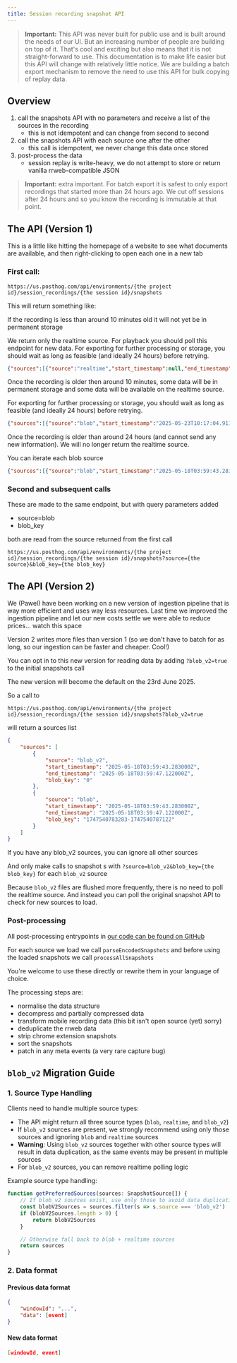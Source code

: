 ```yaml
---
title: Session recording snapshot API
---
```


> **Important:** This API was never built for public use and is built around the needs of our UI. But an increasing number of people are building on top of it. That's cool and exciting but also means that it is not straight-forward to use. This documentation is to make life easier but this API will change with relatively little notice. We are building a batch export mechanism to remove the need to use this API for bulk copying of replay data.

## Overview

1. call the snapshots API with no parameters and receive a list of the sources in the recording
    * this is not idempotent and can change from second to second
3. call the snapshots API with each source one after the other
    * this call is idempotent, we never change this data once stored
4. post-process the data
    * session replay is write-heavy, we do not attempt to store or return vanilla rrweb-compatible JSON


> **Important:** extra important. For batch export it is safest to only export recordings that started more than 24 hours ago. We cut off sessions after 24 hours and so you know the recording is immutable at that point.

## The API (Version 1)

This is a little like hitting the homepage of a website to see what documents are available, and then right-clicking to open each one in a new tab

### First call:

`https://us.posthog.com/api/environments/{the project id}/session_recordings/{the session id}/snapshots`

This will return something like:

If the recording is less than around 10 minutes old it will not yet be in permanent storage

We return only the realtime source. For playback you should poll this endpoint for new data. For exporting for further processing or storage, you should wait as long as feasible (and ideally 24 hours) before retrying.

```json
{"sources":[{"source":"realtime","start_timestamp":null,"end_timestamp":null,"blob_key":null}]}
```

Once the recording is older then around 10 minutes, some data will be in permanent storage and some data will be available on the realtime source.

For exporting for further processing or storage, you should wait as long as feasible (and ideally 24 hours) before retrying.

```json
{"sources":[{"source":"blob","start_timestamp":"2025-05-23T10:17:04.911000Z","end_timestamp":"2025-05-23T10:22:13.168000Z","blob_key":"1747995424911-1747995733168"},{"source":"realtime","start_timestamp":"2025-05-23T10:22:13.168000Z","end_timestamp":null,"blob_key":null}]}
```

Once the recording is older than around 24 hours (and cannot send any new information). We will no longer return the realtime source.

You can iterate each blob source

```json
{"sources":[{"source":"blob","start_timestamp":"2025-05-18T03:59:43.283000Z","end_timestamp":"2025-05-18T03:59:47.122000Z","blob_key":"1747540783283-1747540787122"}]}
```

### Second and subsequent calls

These are made to the same endpoint, but with query parameters added

* source=blob
* blob_key

both are read from the source returned from the first call

`https://us.posthog.com/api/environments/{the project id}/session_recordings/{the session id}/snapshots?source={the source}&blob_key={the blob_key}`

## The API (Version 2)

We (Pawel) have been working on a new version of ingestion pipeline that is way more efficient and uses way less resources. Last time we improved the ingestion pipeline and let our new costs settle we were able to reduce prices... watch this space

Version 2 writes more files than version 1 (so we don't have to batch for as long, so our ingestion can be faster and cheaper. Cool!)

You can opt in to this new version for reading data by adding `?blob_v2=true` to the initial snapshots call

The new version will become the default on the 23rd June 2025.

So a call to

`https://us.posthog.com/api/environments/{the project id}/session_recordings/{the session id}/snapshots?blob_v2=true`

will return a sources list

```json
{
    "sources": [
        {
            "source": "blob_v2",
            "start_timestamp": "2025-05-18T03:59:43.283000Z",
            "end_timestamp": "2025-05-18T03:59:47.122000Z",
            "blob_key": "0"
        },
        {
            "source": "blob",
            "start_timestamp": "2025-05-18T03:59:43.283000Z",
            "end_timestamp": "2025-05-18T03:59:47.122000Z",
            "blob_key": "1747540783283-1747540787122"
        }
    ]
}
```

If you have any blob_v2 sources, you can ignore all other sources

And only make calls to snapshot s with `?source=blob_v2&blob_key={the blob_key}` for each `blob_v2` source

Because `blob_v2` files are flushed more frequently, there is no need to poll the realtime source. And instead you can poll the original snapshot API to check for new sources to load.

### Post-processing

All post-processing entrypoints in [our code can be found on GitHub](https://github.com/PostHog/posthog/blob/37babfa29f05f2d4e169e2f33f1643fffe540e95/frontend/src/scenes/session-recordings/player/snapshot-processing/process-all-snapshots.ts)

For each source we load we call `parseEncodedSnapshots` and before using the loaded snapshots we call `processAllSnapshots`

You're welcome to use these directly or rewrite them in your language of choice.

The processing steps are:

 * normalise the data structure
 * decompress and partially compressed data
 * transform mobile recording data (this bit isn't open source (yet) sorry)
 * deduplicate the rrweb data
 * strip chrome extension snapshots
 * sort the snapshots
 * patch in any meta events (a very rare capture bug)


## `blob_v2` Migration Guide

### 1. Source Type Handling

Clients need to handle multiple source types:

- The API might return all three source types (`blob`, `realtime`, and `blob_v2`)
- If `blob_v2` sources are present, we strongly recommend using only those sources and ignoring `blob` and `realtime` sources
- **Warning**: Using `blob_v2` sources together with other source types will result in data duplication, as the same events may be present in multiple sources
- For `blob_v2` sources, you can remove realtime polling logic

Example source type handling:

```typescript
function getPreferredSources(sources: SnapshotSource[]) {
    // If blob_v2 sources exist, use only those to avoid data duplication
    const blobV2Sources = sources.filter(s => s.source === 'blob_v2')
    if (blobV2Sources.length > 0) {
        return blobV2Sources
    }

    // Otherwise fall back to blob + realtime sources
    return sources
}
```

### 2. Data format

#### Previous data format

```json
{
    "windowId": "...",
    "data": [event]
}
```

#### New data format

```json
[windowId, event]
```


